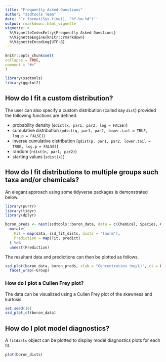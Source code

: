 ```yaml
---
title: "Frequently Asked Questions"
author: "ssdtools Team"
date: '`r format(Sys.time(), "%Y-%m-%d")`'
output: rmarkdown::html_vignette
vignette: >
  %\VignetteIndexEntry{Frequently Asked Questions}
  %\VignetteEngine{knitr::rmarkdown}
  %\VignetteEncoding{UTF-8}
---
```

  
  ```r
knitr::opts_chunk$set(
  collapse = TRUE,
  comment = "#>"
)
```

```r
library(ssdtools)
library(ggplot2)
```

## How do I fit a custom distribution?

The user can also specify a custom distribution (called say `dist`) provided the following functions are defined:

- probability density (`ddist(x, par1, par2, log = FALSE)`)
- cumulative distribution (`pdist(q, par1, par2, lower.tail = TRUE, log.p = FALSE)`)
- inverse cumulative distribution (`qdist(p, par1, par2, lower.tail = TRUE, log.p = FALSE)`)
- random (`rdist(n, par1, par2)`)
- starting values (`sdist(x)`)

## How do I fit distributions to multiple groups such taxa and/or chemicals?

An elegant approach using some tidyverse packages is demonstrated below.

```r
library(purrr)
library(tidyr)
library(dplyr)

boron_preds <- nest(ssdtools::boron_data, data = c(Chemical, Species, Conc, Units)) %>%
  mutate(
    Fit = map(data, ssd_fit_dists, dists = "lnorm"),
    Prediction = map(Fit, predict)
  ) %>%
  unnest(Prediction)
```

The resultant data and predictions can then be plotted as follows.
```r
ssd_plot(boron_data, boron_preds, xlab = "Concentration (mg/L)", ci = FALSE) +
  facet_wrap(~Group)
```

### How do I plot a Cullen Frey plot?

The data can be visualized using a Cullen Frey plot of the skewness and kurtosis.

```r
set.seed(10)
ssd_plot_cf(boron_data)
```

## How do I plot model diagnostics?

A `fitdists` object can be plotted to display model diagnostics plots for each fit.
```r
plot(boron_dists)
```
